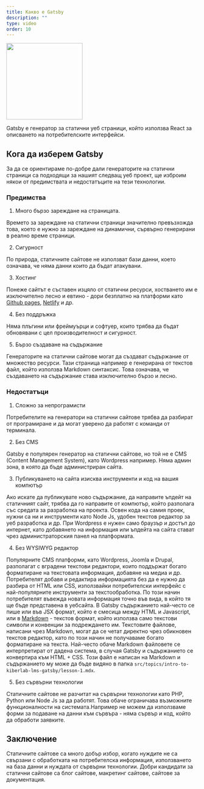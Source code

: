 ```yaml
---
title: Какво е Gatsby
description: ""
type: video
order: 10
---
```


<Image src = "/img/astro.png" width="200px" height="200px"/>






Gatsby е генератор за статични уеб страници, който използва React за описването на потребителските интерфейси.

## Кога да изберем Gatsby 

За да се ориентираме по-добре дали генераторите на статични страници са подходящи за нашият следващ уеб проект, ще изброим
някои от предимствата и недостатъците на тези технологии.

### Предимства

1. Много бързо зареждане на страницата.

  Времето за зареждане на статични страници значително превъзхожда това, което е нужно за зареждане на динамични, сървърно генерирани 
в реално време страници.

2. Сигурност

  По природа, статичните сайтове не използват бази данни, което означава, че няма данни които да бъдат атакувани.

3. Хостинг

  Понеже сайтът е съставен изцяло от статични ресурси, хостването им е изключително лесно и евтино - дори безплатно 
  на платформи като [Github pages](https://pages.github.com/), [Netlify](https://www.netlify.com/) и др.

4. Без поддръжка

  Няма плъгини или фреймуърци и софтуер, които трябва да бъдат обновявани с цел производителност и сигурност.

5. Бързо създаване на съдържание

  Генераторите на статични сайтове могат да създават съдържание от множество ресурси. Тази страница например е генерирана от текстов файл,
  който използва Markdown синтаксис. Това означава, че създаването на съдържание става изключително бързо и лесно.

### Недостатъци

1. Сложно за непрограмисти

  Потребителите на генератори на статични сайтове трябва да разбират от програмиране и да могат уверено да работят с команди от терминала.

2. Без CMS

  Gatsby е популярен генератор на статични сайтове, но той не е CMS (Content Management System), като Wordpress например. Няма 
  админ зона, в която да бъде администриран сайта.

3. Публикуването на сайта изисква инструменти и код на вашия компютър

  Ако искате да публикувате ново съдържание, да направите ъпдейт на статичният сайт, трябва да го направите от компютър, който
  разполага със средата за разработка на проекта. Освен кода на самия проек, нужни са ни и инструменти като Node Js, удобен
  текстов редактор за уеб разработка и др. При Wordpress е нужен само браузър и достъп до интернет, като добавянето на информация
  или ъпдейта на сайта стават чрез администраторския панел на платформата.

4. Без WYSIWYG редактор

  Популярните CMS платформи, като Wordpress, Joomla и Drupal, разполагат с вградени текстови редактори, които поддържат богато 
  форматиране на текстовата информация, добавяне на медиа и др. Потребителят добавя и редактира информацията без да е нужно да разбира 
  от HTML или CSS, използвайки потребителски интерфейс с най-популярните инструменти за текстообработка. По този начин потребителят
  въвежда новата информация точно във вида, в който тя ще бъде представена в уебсайта. В Gatsby съдържанието най-често се пише или във JSX формат,
  който е смесица между HTML и Javascript, или в [Markdown](https://guides.github.com/features/mastering-markdown/) - текстов формат, 
  който използва само текстови символи и конвенции за подреждането им. Текстовите файлове, написани чрез Markdown, могат да се четат директно чрез обикновен
  текстов редактор, като по този начин не получаваме богато форматиране на текста. Най-често обаче Markdown файловете се интерпретират от 
  дадена система, в случая Gatsby и съдържанието се конвертира към HTML + CSS. Този файл е написан на Markdown и съдържанието му може да бъде видяно в 
  папка `src/topics/intro-to-kiberlab-lms-gatsby/lesson-1.mdx`. 

5. Без сървърни технологии

  Статичните сайтове не разчитат на сървърни технологии като PHP, Python или Node Js за да работят. Това обаче ограничава възможните 
  функционалности на системата.Например не можем да използваме форми за подаване на данни към сървъра - няма сървър и код, който да обработи 
  заявките.

## Заключение

Статичните сайтове са много добър избор, когато нуждите не са свързани с обработката на потребителска информация, използването на база данни
и нуждата от сървърни технологии. Добри кандидати за статични сайтове са блог сайтове, макретинг сайтове, сайтове за документация. 
